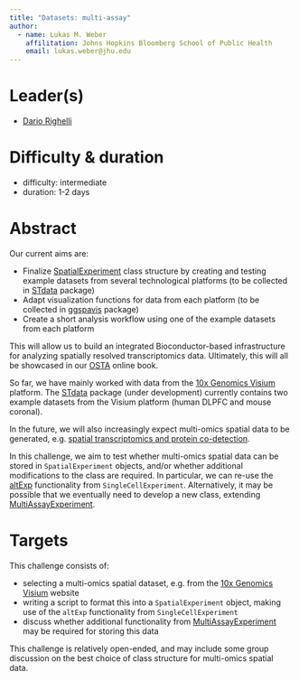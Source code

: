```yaml
---
title: "Datasets: multi-assay"
author: 
  - name: Lukas M. Weber
    affilitation: Johns Hopkins Bloomberg School of Public Health
    email: lukas.weber@jhu.edu
---
```


# Leader(s)

- [Dario Righelli](https://github.com/drighelli)


# Difficulty & duration

- difficulty: intermediate
- duration: 1-2 days


# Abstract

Our current aims are:

- Finalize [SpatialExperiment](https://github.com/drighelli/SpatialExperiment) class structure by creating and testing example datasets from several technological platforms (to be collected in [STdata](https://github.com/lmweber/STdata) package)
- Adapt visualization functions for data from each platform (to be collected in [ggspavis](https://github.com/lmweber/ggspavis) package)
- Create a short analysis workflow using one of the example datasets from each platform

This will allow us to build an integrated Bioconductor-based infrastructure for analyzing spatially resolved transcriptomics data. Ultimately, this will all be showcased in our [OSTA](https://github.com/lmweber/OSTA-base) online book.

So far, we have mainly worked with data from the [10x Genomics Visium](https://www.10xgenomics.com/products/spatial-gene-expression) platform. The [STdata](https://github.com/lmweber/STdata) package (under development) currently contains two example datasets from the Visium platform (human DLPFC and mouse coronal).

In the future, we will also increasingly expect multi-omics spatial data to be generated, e.g. [spatial transcriptomics and protein co-detection](https://www.10xgenomics.com/products/spatial-proteomics).

In this challenge, we aim to test whether multi-omics spatial data can be stored in `SpatialExperiment` objects, and/or whether additional modifications to the class are required. In particular, we can re-use the [altExp](https://bioconductor.org/packages/release/bioc/vignettes/SingleCellExperiment/inst/doc/intro.html#5_Adding_alternative_feature_sets) functionality from `SingleCellExperiment`. Alternatively, it may be possible that we eventually need to develop a new class, extending [MultiAssayExperiment](http://bioconductor.org/packages/MultiAssayExperiment).


# Targets

This challenge consists of:

- selecting a multi-omics spatial dataset, e.g. from the [10x Genomics Visium](https://www.10xgenomics.com/products/spatial-gene-expression) website
- writing a script to format this into a `SpatialExperiment` object, making use of the `altExp` functionality from `SingleCellExperiment`
- discuss whether additional functionality from [MultiAssayExperiment](http://bioconductor.org/packages/MultiAssayExperiment) may be required for storing this data

This challenge is relatively open-ended, and may include some group discussion on the best choice of class structure for multi-omics spatial data.

